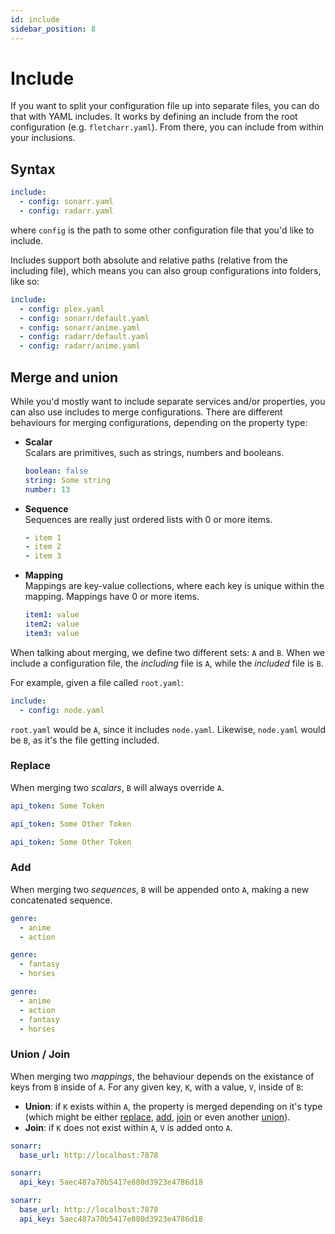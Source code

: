 ```yaml
---
id: include
sidebar_position: 8
---
```


# Include

If you want to split your configuration file up into separate files, you can do that with YAML includes. It works by defining an include from the root configuration (e.g. `fletcharr.yaml`). From there, you can include from within your inclusions.

## Syntax

```yaml
include:
  - config: sonarr.yaml
  - config: radarr.yaml
```

where `config` is the path to some other configuration file that you'd like to include.

Includes support both absolute and relative paths (relative from the including file), which means you can also group configurations into folders, like so:

```yaml title="fetcharr.yaml"
include:
  - config: plex.yaml
  - config: sonarr/default.yaml
  - config: sonarr/anime.yaml
  - config: radarr/default.yaml
  - config: radarr/anime.yaml
```

## Merge and union

While you'd mostly want to include separate services and/or properties, you can also use includes to merge configurations. There are different behaviours for merging configurations, depending on the property type:

- **Scalar**\
  Scalars are primitives, such as strings, numbers and booleans.
  ```yaml
  boolean: false
  string: Some string
  number: 13
  ```

- **Sequence**\
  Sequences are really just ordered lists with 0 or more items.
  ```yaml
  - item 1
  - item 2
  - item 3
  ```

- **Mapping**\
  Mappings are key-value collections, where each key is unique within the mapping. Mappings have 0 or more items.
  ```yaml
  item1: value
  item2: value
  item3: value
  ```

When talking about merging, we define two different sets: `A` and `B`. When we include a configuration file, the *including* file is `A`, while the *included* file is `B`.

For example, given a file called `root.yaml`:
```yaml title="root.yaml"
include:
  - config: node.yaml
```

`root.yaml` would be `A`, since it includes `node.yaml`. Likewise, `node.yaml` would be `B`, as it's the file getting included.

### Replace

When merging two *scalars*, `B` will always override `A`.

```yaml title="A.yaml"
api_token: Some Token
```

```yaml title="B.yaml"
api_token: Some Other Token
```

```yaml title="A ∪ B.yaml"
api_token: Some Other Token
```

### Add

When merging two *sequences*, `B` will be appended onto `A`, making a new concatenated sequence.

```yaml title="A.yaml"
genre:
  - anime
  - action
```

```yaml title="B.yaml"
genre:
  - fantasy
  - horses
```

```yaml title="A ∪ B.yaml"
genre:
  - anime
  - action
  - fantasy
  - horses
```

### Union / Join

When merging two *mappings*, the behaviour depends on the existance of keys from `B` inside of `A`. For any given key, `K`, with a value, `V`, inside of `B`:
 - **Union**: if `K` exists within `A`, the property is merged depending on it's type (which might be either [replace](#replace), [add](#add), [join](#union--join) or even another [union](#union--join)).
 - **Join**: if `K` does not exist within `A`, `V` is added onto `A`.

```yaml title="A.yaml"
sonarr:
  base_url: http://localhost:7878
```

```yaml title="B.yaml"
sonarr:
  api_key: 5aec487a70b5417e880d3923e4786d18
```

```yaml title="A ∪ B.yaml"
sonarr:
  base_url: http://localhost:7878
  api_key: 5aec487a70b5417e880d3923e4786d18
```